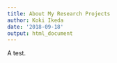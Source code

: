 ```yaml
---
title: About My Research Projects
author: Koki Ikeda
date: '2018-09-18'
output: html_document
---
```


A test.